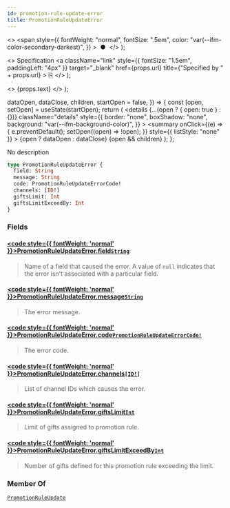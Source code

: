```yaml
---
id: promotion-rule-update-error
title: PromotionRuleUpdateError
---
```


  <>
    <span
      style={{
        fontWeight: "normal",
        fontSize: ".5em",
        color: "var(--ifm-color-secondary-darkest)",
      }}
    >
      &nbsp;●&nbsp;
    </span>
  </>
);

  <>
    Specification
    <a
      className="link"
      style={{ fontSize: "1.5em", paddingLeft: "4px" }}
      target="\_blank"
      href={props.url}
      title={"Specified by " + props.url}
    >
      ⎘
    </a>
  </>
);

  <>
    <span className={props.class}>{props.text}</span>
  </>
);


  dataOpen,
  dataClose,
  children,
  startOpen = false,
}) => {
  const [open, setOpen] = useState(startOpen);
  return (
    <details
      {...(open ? { open: true } : {})}
      className="details"
      style={{
        border: "none",
        boxShadow: "none",
        background: "var(--ifm-background-color)",
      }}
    >
      <summary
        onClick={(e) => {
          e.preventDefault();
          setOpen((open) => !open);
        }}
        style={{ listStyle: "none" }}
      >
        {open ? dataOpen : dataClose}
      </summary>
      {open && children}
    </details>
  );
};

No description

```graphql
type PromotionRuleUpdateError {
  field: String
  message: String
  code: PromotionRuleUpdateErrorCode!
  channels: [ID!]
  giftsLimit: Int
  giftsLimitExceedBy: Int
}
```

### Fields

#### [<code style={{ fontWeight: 'normal' }}>PromotionRuleUpdateError.<b>field</b></code>](#)<Bullet />[`String`](../../../api-reference/miscellaneous/scalars/string) <Badge class="badge badge--secondary" text="scalar"/> <Badge class="badge badge--secondary" text="miscellaneous"/>

> Name of a field that caused the error. A value of `null` indicates that the error isn't associated with a particular field.

#### [<code style={{ fontWeight: 'normal' }}>PromotionRuleUpdateError.<b>message</b></code>](#)<Bullet />[`String`](../../../api-reference/miscellaneous/scalars/string) <Badge class="badge badge--secondary" text="scalar"/> <Badge class="badge badge--secondary" text="miscellaneous"/>

> The error message.

#### [<code style={{ fontWeight: 'normal' }}>PromotionRuleUpdateError.<b>code</b></code>](#)<Bullet />[`PromotionRuleUpdateErrorCode!`](../../../api-reference/miscellaneous/enums/promotion-rule-update-error-code) <Badge class="badge badge--secondary" text="non-null"/> <Badge class="badge badge--secondary" text="enum"/> <Badge class="badge badge--secondary" text="miscellaneous"/>

> The error code.

#### [<code style={{ fontWeight: 'normal' }}>PromotionRuleUpdateError.<b>channels</b></code>](#)<Bullet />[`[ID!]`](../../../api-reference/miscellaneous/scalars/id) <Badge class="badge badge--secondary" text="list"/> <Badge class="badge badge--secondary" text="scalar"/> <Badge class="badge badge--secondary" text="miscellaneous"/>

> List of channel IDs which causes the error.

#### [<code style={{ fontWeight: 'normal' }}>PromotionRuleUpdateError.<b>giftsLimit</b></code>](#)<Bullet />[`Int`](../../../api-reference/miscellaneous/scalars/int) <Badge class="badge badge--secondary" text="scalar"/> <Badge class="badge badge--secondary" text="miscellaneous"/>

> Limit of gifts assigned to promotion rule.

#### [<code style={{ fontWeight: 'normal' }}>PromotionRuleUpdateError.<b>giftsLimitExceedBy</b></code>](#)<Bullet />[`Int`](../../../api-reference/miscellaneous/scalars/int) <Badge class="badge badge--secondary" text="scalar"/> <Badge class="badge badge--secondary" text="miscellaneous"/>

> Number of gifts defined for this promotion rule exceeding the limit.

### Member Of

[`PromotionRuleUpdate`](../../../api-reference/discounts/objects/promotion-rule-update) <Badge class="badge badge--secondary" text="object"/>

